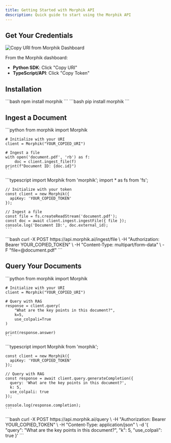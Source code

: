 ```yaml
---
title: Getting Started with Morphik API
description: Quick guide to start using the Morphik API
---
```


## Get Your Credentials

![Copy URI from Morphik Dashboard](/assets/copy_uri.png)

From the Morphik dashboard:
- **Python SDK**: Click "Copy URI" 
- **TypeScript/API**: Click "Copy Token"

## Installation

<Tabs>
  <Tab title="TypeScript/JavaScript">
    ```bash
    npm install morphik
    ```
  </Tab>
  <Tab title="Python">
    ```bash
    pip install morphik
    ```
  </Tab>
</Tabs>

## Ingest a Document

<Tabs>
  <Tab title="Python SDK">
    ```python
    from morphik import Morphik
    
    # Initialize with your URI
    client = Morphik("YOUR_COPIED_URI")
    
    # Ingest a file
    with open('document.pdf', 'rb') as f:
        doc = client.ingest_file(f)
    print(f"Document ID: {doc.id}")
    ```
  </Tab>
  <Tab title="TypeScript SDK">
    ```typescript
    import Morphik from 'morphik';
    import * as fs from 'fs';
    
    // Initialize with your token
    const client = new Morphik({
      apiKey: 'YOUR_COPIED_TOKEN'
    });
    
    // Ingest a file
    const file = fs.createReadStream('document.pdf');
    const doc = await client.ingest.ingestFile({ file });
    console.log('Document ID:', doc.external_id);
    ```
  </Tab>
  <Tab title="API (cURL)">
    ```bash
    curl -X POST https://api.morphik.ai/ingest/file \
      -H "Authorization: Bearer YOUR_COPIED_TOKEN" \
      -H "Content-Type: multipart/form-data" \
      -F "file=@document.pdf"
    ```
  </Tab>
</Tabs>

## Query Your Documents

<Tabs>
  <Tab title="Python SDK">
    ```python
    from morphik import Morphik
    
    # Initialize with your URI
    client = Morphik("YOUR_COPIED_URI")
    
    # Query with RAG
    response = client.query(
        "What are the key points in this document?",
        k=5,
        use_colpali=True
    )
    
    print(response.answer)
    ```
  </Tab>
  <Tab title="TypeScript SDK">
    ```typescript
    import Morphik from 'morphik';
    
    const client = new Morphik({
      apiKey: 'YOUR_COPIED_TOKEN'
    });
    
    // Query with RAG
    const response = await client.query.generateCompletion({
      query: 'What are the key points in this document?',
      k: 5,
      use_colpali: true
    });
    
    console.log(response.completion);
    ```
  </Tab>
  <Tab title="API (cURL)">
    ```bash
    curl -X POST https://api.morphik.ai/query \
      -H "Authorization: Bearer YOUR_COPIED_TOKEN" \
      -H "Content-Type: application/json" \
      -d '{
        "query": "What are the key points in this document?",
        "k": 5,
        "use_colpali": true
      }'
    ```
  </Tab>
</Tabs>
